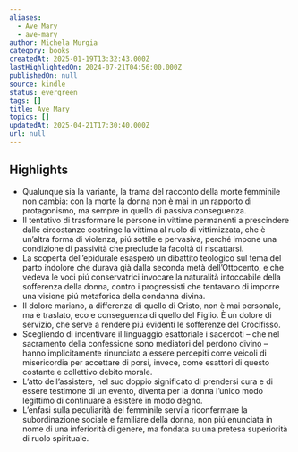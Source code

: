 ```yaml
---
aliases:
  - Ave Mary
  - ave-mary
author: Michela Murgia
category: books
createdAt: 2025-01-19T13:32:43.000Z
lastHighlightedOn: 2024-07-21T04:56:00.000Z
publishedOn: null
source: kindle
status: evergreen
tags: []
title: Ave Mary
topics: []
updatedAt: 2025-04-21T17:30:40.000Z
url: null
---
```

## Highlights

- Qualunque sia la variante, la trama del racconto della morte femminile non cambia: con la morte la donna non è mai in un rapporto di protagonismo, ma sempre in quello di passiva conseguenza.
- Il tentativo di trasformare le persone in vittime permanenti a prescindere dalle circostanze costringe la vittima al ruolo di vittimizzata, che è un’altra forma di violenza, piú sottile e pervasiva, perché impone una condizione di passività che preclude la facoltà di riscattarsi.
- La scoperta dell’epidurale esasperò un dibattito teologico sul tema del parto indolore che durava già dalla seconda metà dell’Ottocento, e che vedeva le voci piú conservatrici invocare la naturalità intoccabile della sofferenza della donna, contro i progressisti che tentavano di imporre una visione piú metaforica della condanna divina.
- Il dolore mariano, a differenza di quello di Cristo, non è mai personale, ma è traslato, eco e conseguenza di quello del Figlio. È un dolore di servizio, che serve a rendere piú evidenti le sofferenze del Crocifisso.
- Scegliendo di incentivare il linguaggio esattoriale i sacerdoti – che nel sacramento della confessione sono mediatori del perdono divino – hanno implicitamente rinunciato a essere percepiti come veicoli di misericordia per accettare di porsi, invece, come esattori di questo costante e collettivo debito morale.
- L’atto dell’assistere, nel suo doppio significato di prendersi cura e di essere testimone di un evento, diventa per la donna l’unico modo legittimo di continuare a esistere in modo degno.
- L’enfasi sulla peculiarità del femminile serví a riconfermare la subordinazione sociale e familiare della donna, non piú enunciata in nome di una inferiorità di genere, ma fondata su una pretesa superiorità di ruolo spirituale.
